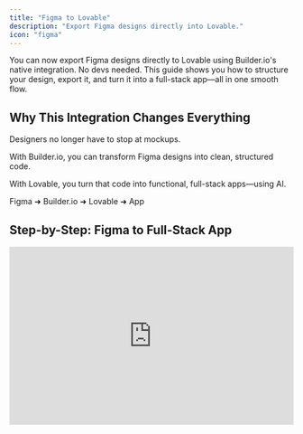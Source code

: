 ```yaml
---
title: "Figma to Lovable"
description: "Export Figma designs directly into Lovable."
icon: "figma"
---
```


You can now export Figma designs directly to Lovable using Builder.io's native integration. No devs needed. This guide shows you how to structure your design, export it, and turn it into a full-stack app—all in one smooth flow.

## Why This Integration Changes Everything

Designers no longer have to stop at mockups.

With Builder.io, you can transform Figma designs into clean, structured code.

With Lovable, you turn that code into functional, full-stack apps—using AI.

Figma ➜ Builder.io ➜ Lovable ➜ App

## Step-by-Step: Figma to Full-Stack App

<iframe width="100%" height="315" src="https://www.youtube.com/embed/Xu4aE78qZZk?si=S7DSNhRdbJpPIqrz" title="YouTube video player" frameborder="0" allow="accelerometer; autoplay; clipboard-write; encrypted-media; gyroscope; picture-in-picture; web-share" referrerpolicy="strict-origin-when-cross-origin" allowfullscreen />

<Steps>
  <Step title="Structure Your Figma Design">
    For smooth exporting, your Figma file needs to be well-organized. Here's how to prepare:

    #### Use Auto-Layout (Required for Precise Mode)

    - Apply Auto-Layout to all parent containers.
    - Use proper **padding, spacing, and resizing** rules.
    - Set horizontal/vertical resizing for responsive layouts.

    #### Name Your Layers Clearly

    - Use names like `Header`, `CTA Button`, `Nav Bar`—not `Frame 23`.
    - Avoid symbols and nested clutter.
    - Group similar components logically.

    #### Build Reusable Components

    - Use consistent styling (fonts, colors, etc.).
    - Turn repeated elements into **Figma components**.

    #### Think in Design Systems

    - Apply global styles.
    - Use a shared component library if available.

    <Info>
      **Pro Tip:** [Builder.io](http://Builder.io) supports two export modes:

      - **Easy Mode:** Quick, lower fidelity.
      - **Precise Mode:** Requires structure but offers pixel-perfect results.
    </Info>
  </Step>
  <Step title="Open Builder.io Plugin in Figma">
    <Steps>
      <Step title="Install and Launch the Plugin">
        - Open your Figma file.
        - Go to `Plugins > Builder.io`.
        - Select the frame(s) you want to export.
      </Step>
      <Step title="Choose Your Mode">
        - **Easy Mode:** Fastest route to test layouts.
        - **Precise Mode:** Best for polished, responsive designs.
      </Step>
      <Step title="Map Components (Optional)">
        If prompted, map detected components to ensure smoother export.
      </Step>
      <Step title="Export Your Design">
        - Hit **“Open in Lovable”**.
        - Your Figma design is now a working UI inside Lovable.
      </Step>
    </Steps>
  </Step>
  <Step title="Iterate in Lovable">
    This is where the magic happens—turning static designs into real, usable apps.

    <Steps>
      <Step title="Use AI Prompts to Improve">
        In Lovable, you can:

        - Change layouts
        - Add sections
        - Tweak styling
        - Make responsive adjustments

        Just describe what you want. Lovable does the rest.
      </Step>
      <Step title="Preview in Real-Time">
        - Use the **“Spinning up preview”** feature to view updates instantly.
        - Test your changes before deployment.
      </Step>
      <Step title="Add Backend Logic">
        Need a database or auth?

        - Connect Supabase or other services via Lovable’s integrations.
      </Step>
      <Step title="Deploy When Ready">
        - Push your app live in one click.
        - Share it with your team or users.
        - Iterate based on feedback.
      </Step>
    </Steps>
  </Step>
  <Step title="You're Live 🎉 ! What’s Next?">
    Congrats—you just built a working app from a Figma file without writing code.

    Here’s what you can do next:

    - [Share Your Build](https://x.com) on X
    - [Join the Community on Discord](https://discord.gg/lovable-dev)
    - [Try the Figma X Lovable Flow Again](https://lovable.dev)
  </Step>
</Steps>

## Resources

- [How to Import from Figma (](https://www.builder.io/c/docs/import-from-figma)[Builder.io](http://Builder.io)[ Docs)](https://www.builder.io/c/docs/import-from-figma)
- [Builder.io](http://Builder.io)[ Plugin Modes](https://www.builder.io/c/docs/figma-plugin-modes)
- [Figma Auto-Layout Tips](https://www.builder.io/c/docs/figma-auto-layout)
- [Builder.io](http://Builder.io)[: Figma to Code](https://www.builder.io/figma-to-code)
- [Lovable press release](https://lovable.dev/blog/2025-01-22-figma-to-lovable-builder-io-native-integration).

## Got Feedback?

We’re building this for _you_. Tag us, DM us, or share your experience—we’re listening.